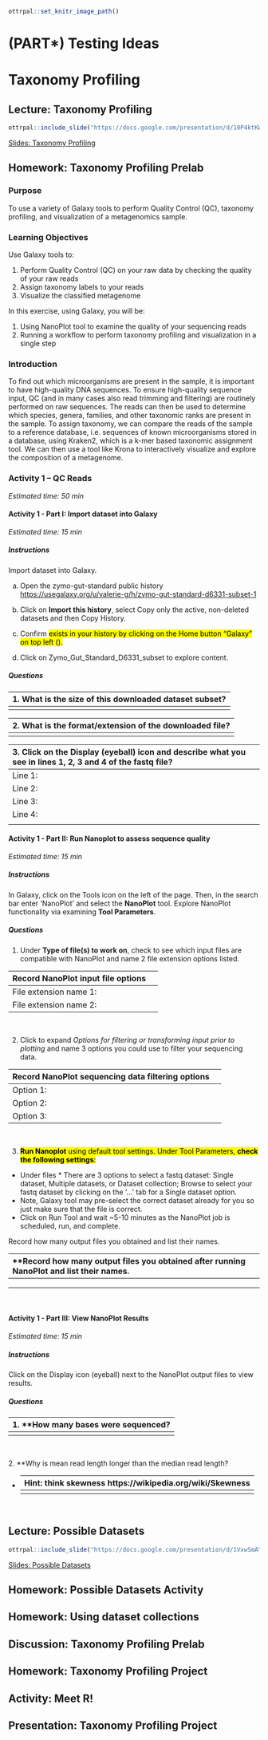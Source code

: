 ```r
ottrpal::set_knitr_image_path()
```
# (PART\*) Testing Ideas {-}

# Taxonomy Profiling

## Lecture: Taxonomy Profiling

```r
ottrpal::include_slide("https://docs.google.com/presentation/d/10P4ktKWSrRpM1YAWYW31tLly_jf1rcfgCMbzZ9Tx9xY/edit?slide=id.g35f391192_00#slide=id.g35f391192_00")
```

[Slides: Taxonomy Profiling](https://docs.google.com/presentation/d/10P4ktKWSrRpM1YAWYW31tLly_jf1rcfgCMbzZ9Tx9xY/edit?usp=sharing)


## Homework: Taxonomy Profiling Prelab

### Purpose

To use a variety of Galaxy tools to perform Quality Control (QC), taxonomy profiling, and visualization of a metagenomics sample.

### Learning Objectives

Use Galaxy tools to:

1. Perform Quality Control (QC) on your raw data by checking the quality of your raw reads
2. Assign taxonomy labels to your reads
3. Visualize the classified metagenome

In this exercise, using Galaxy, you will be:

1. Using NanoPlot tool to examine the quality of your sequencing reads
2. Running a workflow to perform taxonomy profiling and visualization in a single step

### Introduction

To find out which microorganisms are present in the sample, it is important to have high-quality DNA sequences. To ensure high-quality sequence input, QC (and in many cases also read trimming and filtering) are routinely performed on raw sequences. The reads can then be used to determine which species, genera, families, and other taxonomic ranks are present in the sample. To assign taxonomy, we can compare the reads of the sample to a reference database, i.e. sequences of known microorganisms stored in a database, using Kraken2, which is a k-mer based taxonomic assignment tool. We can then use a tool like Krona to interactively visualize and explore the composition of a metagenome.  

### Activity 1 – QC Reads

*Estimated time: 50 min*

#### Activity 1 - Part I: Import dataset into Galaxy

*Estimated time: 15 min*

##### Instructions

Import dataset into Galaxy. 

a. Open the zymo-gut-standard public history [https://usegalaxy.org/u/valerie-g/h/zymo-gut-standard-d6331-subset-1](https://usegalaxy.org/u/valerie-g/h/zymo-gut-standard-d6331-subset-1) 

b. Click on **Import this history**, select Copy only the active, non-deleted datasets and then Copy History. 

c. Confirm <mark style="background color: lightgreen"Zymo_Gut_Standard_D6331_subset> exists in your history by clicking on the Home button "Galaxy" on top left ().

d. Click on Zymo_Gut_Standard_D6331_subset to explore content.


##### Questions

|1. What is the size of this downloaded dataset subset?|
|:--|
|<break>|

|2. What is the format/extension of the downloaded file?|
|:--|
|<break>|

|3. Click on the Display (eyeball) icon and describe what you see in lines 1, 2, 3 and 4 of the fastq file?| 
|:--|
|Line 1:| 
|Line 2:| 
|Line 3:| 
|Line 4:| 
|<break>| 

#### Activity 1 - Part II: Run Nanoplot to assess sequence quality

*Estimated time: 15 min*

##### Instructions

In Galaxy, click on the Tools icon on the left of the page. Then, in the search bar enter ‘NanoPlot’ and select the **NanoPlot** tool. Explore NanoPlot functionality via examining **Tool Parameters**.

##### Questions

1. Under **Type of file(s) to work on**, check  to see which input files are compatible with NanoPlot and name 2 file extension options listed.

| **Record NanoPlot input file options**| |
|:--|:--|
|File extension name 1:| |
|File extension name 2:| |
<br>

2. Click to expand *Options for filtering or transforming input prior to plotting* and name 3 options you could use to filter your sequencing data.

| **Record NanoPlot sequencing data filtering options**| |
|:--|:--|
|Option 1:| |
|Option 2:| |
|Option 3:| |
<br> 

3. <mark style="background color: yellow">**Run Nanoplot** using default tool settings. Under Tool Parameters, **check the following settings**:

- Under files * There are 3 options to select a fastq dataset: Single dataset, Multiple datasets, or Dataset collection; Browse to select your fastq dataset by clicking on the ‘...’ tab for a Single dataset option. 
- Note, Galaxy tool may pre-select the correct dataset already for you so just make sure that the file is correct. 
- Click on Run Tool and wait ~5-10 minutes as the NanoPlot job is scheduled, run, and complete.

Record how many output files you obtained and list their names.

| **Record how many output files you obtained after running NanoPlot and list their names.| 
|:--|
| |
| |
| |
<br>  


#### Activity 1 - Part III: View NanoPlot Results

*Estimated time: 15 min*

##### Instructions

Click on the Display icon (eyeball) next to the NanoPlot output files to view results.

##### Questions

| 1. **How many bases were sequenced?| 
|:--|
| |
<br>

| 2. **Why is mean read length longer than the median read length?
- Hint: think skewness https://wikipedia.org/wiki/Skewness|
|:--|
| |
<br>

## Lecture: Possible Datasets

```r
ottrpal::include_slide("https://docs.google.com/presentation/d/1VxwSmAY8BUs3EfVcxPm3I8kNYJWjVqoHJrGOX3X3sog/edit?slide=id.g35f391192_00#slide=id.g35f391192_00")
```

[Slides: Possible Datasets](https://docs.google.com/presentation/d/1VxwSmAY8BUs3EfVcxPm3I8kNYJWjVqoHJrGOX3X3sog/edit?usp=sharing)


## Homework: Possible Datasets Activity


## Homework: Using dataset collections


## Discussion: Taxonomy Profiling Prelab


## Homework: Taxonomy Profiling Project

## Activity: Meet R!

## Presentation: Taxonomy Profiling Project

